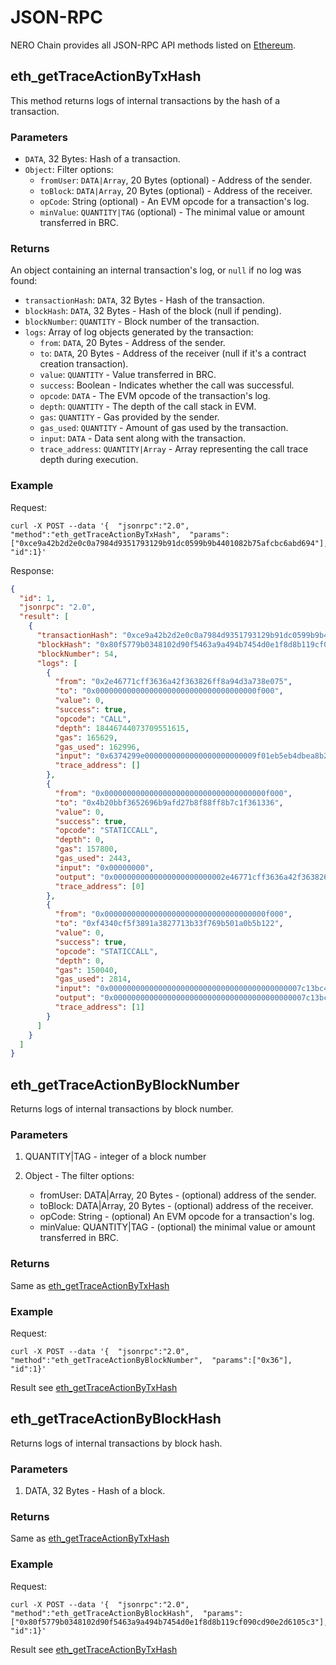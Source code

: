 
# JSON-RPC

NERO Chain provides all JSON-RPC API methods listed on [Ethereum](https://ethereum.org/developers/docs/apis/json-rpc#json-rpc-methods).

## eth_getTraceActionByTxHash

This method returns logs of internal transactions by the hash of a transaction.

### Parameters

- `DATA`, 32 Bytes: Hash of a transaction.
- `Object`: Filter options:
  - `fromUser`: `DATA|Array`, 20 Bytes (optional) - Address of the sender.
  - `toBlock`: `DATA|Array`, 20 Bytes (optional) - Address of the receiver.
  - `opCode`: String (optional) - An EVM opcode for a transaction's log.
  - `minValue`: `QUANTITY|TAG` (optional) - The minimal value or amount transferred in BRC.

### Returns

An object containing an internal transaction's log, or `null` if no log was found:

- `transactionHash`: `DATA`, 32 Bytes - Hash of the transaction.
- `blockHash`: `DATA`, 32 Bytes - Hash of the block (null if pending).
- `blockNumber`: `QUANTITY` - Block number of the transaction.
- `logs`: Array of log objects generated by the transaction:
  - `from`: `DATA`, 20 Bytes - Address of the sender.
  - `to`: `DATA`, 20 Bytes - Address of the receiver (null if it's a contract creation transaction).
  - `value`: `QUANTITY` - Value transferred in BRC.
  - `success`: Boolean - Indicates whether the call was successful.
  - `opcode`: `DATA` - The EVM opcode of the transaction's log.
  - `depth`: `QUANTITY` - The depth of the call stack in EVM.
  - `gas`: `QUANTITY` - Gas provided by the sender.
  - `gas_used`: `QUANTITY` - Amount of gas used by the transaction.
  - `input`: `DATA` - Data sent along with the transaction.
  - `trace_address`: `QUANTITY|Array` - Array representing the call trace depth during execution.

### Example

Request:

```shell
curl -X POST --data '{  "jsonrpc":"2.0",  "method":"eth_getTraceActionByTxHash",  "params":["0xce9a42b2d2e0c0a7984d9351793129b91dc0599b9b4401082b75afcbc6abd694"], "id":1}'
```

Response:

```json
{
  "id": 1,
  "jsonrpc": "2.0",
  "result": [
    {
      "transactionHash": "0xce9a42b2d2e0c0a7984d9351793129b91dc0599b9b4401082b75afcbc6abd694",
      "blockHash": "0x80f5779b0348102d90f5463a9a494b7454d0e1f8d8b119cf090cd90e2d6105c3",
      "blockNumber": 54,
      "logs": [
        {
          "from": "0x2e46771cff3636a42f363826ff8a94d3a738e075",
          "to": "0x000000000000000000000000000000000000f000",
          "value": 0,
          "success": true,
          "opcode": "CALL",
          "depth": 18446744073709551615,
          "gas": 165629,
          "gas_used": 162996,
          "input": "0x6374299e0000000000000000000000009f01eb5eb4dbea8b2cecc679050819990ab68a1a000000000000000000000000000000000000000000295be96e64066972000000",
          "trace_address": []
        },
        {
          "from": "0x000000000000000000000000000000000000f000",
          "to": "0x4b20bbf3652696b9afd27b8f88ff8b7c1f361336",
          "value": 0,
          "success": true,
          "opcode": "STATICCALL",
          "depth": 0,
          "gas": 157800,
          "gas_used": 2443,
          "input": "0x00000000",
          "output": "0x0000000000000000000000002e46771cff3636a42f363826ff8a94d3a738e075",
          "trace_address": [0]
        },
        {
          "from": "0x000000000000000000000000000000000000f000",
          "to": "0xf4340cf5f3891a3827713b33f769b501a0b5b122",
          "value": 0,
          "success": true,
          "opcode": "STATICCALL",
          "depth": 0,
          "gas": 150040,
          "gas_used": 2814,
          "input": "0x0000000000000000000000000000000000000000007c13bc4b2c133c560000000000000000000000000000000000000000000000007c13bc4b2c133c5600000000000000",
          "output": "0x0000000000000000000000000000000000000000007c13bc4b2c133c56000000",
          "trace_address": [1]
        }
      ]
    }
  ]
}
```

## eth_getTraceActionByBlockNumber

Returns logs of internal transactions by block number.

### Parameters

1. QUANTITY|TAG - integer of a block number

2. Object - The filter options:
   - fromUser: DATA|Array, 20 Bytes - (optional) address of the sender.
   - toBlock: DATA|Array, 20 Bytes - (optional) address of the receiver.
   - opCode: String - (optional) An EVM opcode for a transaction's log.
   - minValue: QUANTITY|TAG - (optional) the minimal value or amount transferred in BRC.

### Returns

Same as [eth_getTraceActionByTxHash](#returns)

### Example

Request:

```shell
curl -X POST --data '{  "jsonrpc":"2.0",  "method":"eth_getTraceActionByBlockNumber",  "params":["0x36"],  "id":1}'
```

Result see [eth_getTraceActionByTxHash](#example)

## eth_getTraceActionByBlockHash

Returns logs of internal transactions by block hash.

### Parameters

1. DATA, 32 Bytes - Hash of a block.

### Returns

Same as [eth_getTraceActionByTxHash](#returns)

### Example

Request:

```shell
curl -X POST --data '{  "jsonrpc":"2.0",  "method":"eth_getTraceActionByBlockHash",  "params":["0x80f5779b0348102d90f5463a9a494b7454d0e1f8d8b119cf090cd90e2d6105c3"],  "id":1}'
```

Result see [eth_getTraceActionByTxHash](#example)


<PageFeedback path="/en/node-validators/jsonRpc" />
